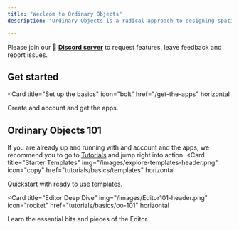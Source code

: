 ```yaml
---
title: "Wecleom to Ordinary Objects"
description: "Ordinary Objects is a radical approach to designing spatial computing apps. We introduce a novel workflow to supercharge designers and teams to create high fidelity spatial prototypes that are representative of an application."

---
```


Please join our 💬 [**Discord server**](https://discord.gg/Ef2EFMB2eJ) to request features, leave feedback and report issues.

## Get started
<Card
  title="Set up the basics"
  icon="bolt"
  href="/get-the-apps"
  horizontal
>
 Create and account and get the apps.
</Card>

## Ordinary Objects 101
If you are already up and running with and account and the apps, we recommend you to go to [Tutorials](/tutorials/overview) and jump right into action.
<Columns cols={2}>
<Card
  title="Starter Templates"
  img="/images/explore-templates-header.png"
  icon="copy"
  href="tutorials/basics/templates"
  horizontal
>
Quickstart with ready to use templates.
</Card>

<Card
  title="Editor Deep Dive"
  img="/images/Editor101-header.png"
  icon="rocket"
  href="tutorials/basics/oo-101"
  horizontal
>
 Learn the essential bits and pieces of the Editor.
</Card>

</Columns>